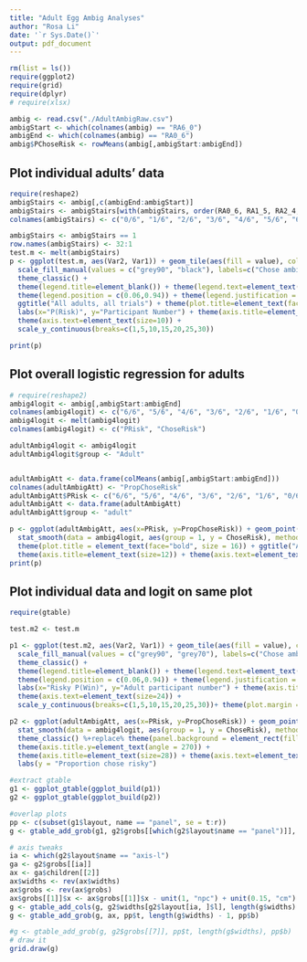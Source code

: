 ```yaml
---
title: "Adult Egg Ambig Analyses"
author: "Rosa Li"
date: '`r Sys.Date()`'
output: pdf_document
---
```


```r
rm(list = ls())
require(ggplot2)
require(grid)
require(dplyr)
# require(xlsx)

ambig <- read.csv("./AdultAmbigRaw.csv")
ambigStart <- which(colnames(ambig) == "RA6_0")
ambigEnd <- which(colnames(ambig) == "RA0_6")
ambig$PChoseRisk <- rowMeans(ambig[,ambigStart:ambigEnd])

```

## Plot individual adults' data
```r
require(reshape2)
ambigStairs <- ambig[,c(ambigEnd:ambigStart)]
ambigStairs <- ambigStairs[with(ambigStairs, order(RA0_6, RA1_5, RA2_4, RA3_3, RA4_2, RA5_1, RA6_0)),]
colnames(ambigStairs) <- c("0/6", "1/6", "2/6", "3/6", "4/6", "5/6", "6/6")

ambigStairs <- ambigStairs == 1
row.names(ambigStairs) <- 32:1
test.m <- melt(ambigStairs)
p <- ggplot(test.m, aes(Var2, Var1)) + geom_tile(aes(fill = value), colour = "grey") + 
  scale_fill_manual(values = c("grey90", "black"), labels=c("Chose ambiguous", "Chose risky")) + 
  theme_classic() + 
  theme(legend.title=element_blank()) + theme(legend.text=element_text(size=12)) + 
  theme(legend.position = c(0.06,0.94)) + theme(legend.justification = c(0,1)) +
  ggtitle("All adults, all trials") + theme(plot.title=element_text(face="bold", size=16)) + 
  labs(x="P(Risk)", y="Participant Number") + theme(axis.title=element_text(size=12)) + 
  theme(axis.text=element_text(size=10)) +
  scale_y_continuous(breaks=c(1,5,10,15,20,25,30))

print(p)

```
\newpage

## Plot overall logistic regression for adults
```r
# require(reshape2)
ambig4logit <- ambig[,ambigStart:ambigEnd]
colnames(ambig4logit) <- c("6/6", "5/6", "4/6", "3/6", "2/6", "1/6", "0/6")
ambig4logit <- melt(ambig4logit)
colnames(ambig4logit) <- c("PRisk", "ChoseRisk")

adultAmbig4logit <- ambig4logit
adultAmbig4logit$group <- "Adult"


adultAmbigAtt <- data.frame(colMeans(ambig[,ambigStart:ambigEnd]))
colnames(adultAmbigAtt) <- "PropChoseRisk"
adultAmbigAtt$PRisk <- c("6/6", "5/6", "4/6", "3/6", "2/6", "1/6", "0/6")
adultAmbigAtt <- data.frame(adultAmbigAtt)
adultAmbigAtt$group <- "adult"

p <- ggplot(adultAmbigAtt, aes(x=PRisk, y=PropChoseRisk)) + geom_point() + theme_classic() +
  stat_smooth(data = ambig4logit, aes(group = 1, y = ChoseRisk), method="glm", method.args = list(family="binomial")) + 
  theme(plot.title = element_text(face="bold", size = 16)) + ggtitle("Adults: Proportion chose risky by P(Risk)") + 
  theme(axis.title=element_text(size=12)) + theme(axis.text=element_text(size=10))
print(p) 

```

## Plot individual data and logit on same plot
```r
require(gtable)

test.m2 <- test.m

p1 <- ggplot(test.m2, aes(Var2, Var1)) + geom_tile(aes(fill = value), colour = "grey") + 
  scale_fill_manual(values = c("grey90", "grey70"), labels=c("Chose ambiguous", "Chose risky")) + 
  theme_classic() + 
  theme(legend.title=element_blank()) + theme(legend.text=element_text(size=20)) + 
  theme(legend.position = c(0.06,0.94)) + theme(legend.justification = c(0,1)) +
  labs(x="Risky P(Win)", y="Adult participant number") + theme(axis.title=element_text(size=28)) + 
  theme(axis.text=element_text(size=24)) +
  scale_y_continuous(breaks=c(1,5,10,15,20,25,30))+ theme(plot.margin = unit(c(1,2,1,2), "lines"))

p2 <- ggplot(adultAmbigAtt, aes(x=PRisk, y=PropChoseRisk)) + geom_point() + 
  stat_smooth(data = ambig4logit, aes(group = 1, y = ChoseRisk), method="glm", method.args = list(family="binomial")) + 
  theme_classic() %+replace% theme(panel.background = element_rect(fill = NA)) + 
  theme(axis.title.y=element_text(angle = 270)) +
  theme(axis.title=element_text(size=28)) + theme(axis.text=element_text(size=24)) + 
  labs(y = "Proportion chose risky") 

#extract gtable
g1 <- ggplot_gtable(ggplot_build(p1))
g2 <- ggplot_gtable(ggplot_build(p2))

#overlap plots
pp <- c(subset(g1$layout, name == "panel", se = t:r))
g <- gtable_add_grob(g1, g2$grobs[[which(g2$layout$name == "panel")]], pp$t, pp$l, pp$b, pp$l)

# axis tweaks
ia <- which(g2$layout$name == "axis-l")
ga <- g2$grobs[[ia]]
ax <- ga$children[[2]]
ax$widths <- rev(ax$widths)
ax$grobs <- rev(ax$grobs)
ax$grobs[[1]]$x <- ax$grobs[[1]]$x - unit(1, "npc") + unit(0.15, "cm")
g <- gtable_add_cols(g, g2$widths[g2$layout[ia, ]$l], length(g$widths) - 1)
g <- gtable_add_grob(g, ax, pp$t, length(g$widths) - 1, pp$b)

#g <- gtable_add_grob(g, g2$grobs[[7]], pp$t, length(g$widths), pp$b)
# draw it
grid.draw(g)

```
